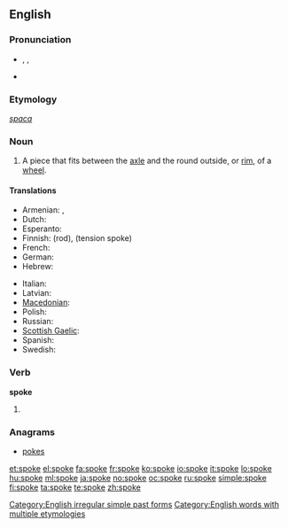 {{also|spöke}}
==English==

{{rank|idea|reached|appeared|461|spoke|strange|force|character}}

===Pronunciation===
* {{enPR|spōk}}, {{IPA|/spəʊk/}}, {{SAMPA|/sp@Uk/}}
* {{audio|en-us-spoke.ogg|Audio (US)}}
*: {{rhymes|əʊk}}

===Etymology===
{{etyl|ang}} ''[[spaca]]''

===Noun===
{{wikipedia}}
{{en-noun}}

# A piece that fits between the [[axle]] and the round outside, or [[rim]], of a [[wheel]].

====Translations====
{{trans-top|part of a wheel}}
* Armenian: {{t|hy|անվաճաղ|tr=anvač̣aġ|sc=Armn|xs=Armenian}},  {{t-|hy|ճաղ|tr=č̣aġ|sc=Armn|xs=Armenian}}
* Dutch: {{t+|nl|spaak|m|f}}
* Esperanto: {{t-|eo|spoko|xs=Esperanto}}
* Finnish: {{t+|fi|puola}} (rod), {{t+|fi|pinna}} (tension spoke)
* French: {{t+|fr|rayon|m}}
* German: {{t+|de|Speiche}}
* Hebrew: {{t|he|זק|m|sc=Hebr}}
{{trans-mid}}
* Italian: {{t-|it|raggio}}
* Latvian: {{t|lv|spieķis|m|xs=Latvian}}
* [[Macedonian]]: {{t-|mk|спица|f|tr=spíca|sc=Cyrl|xs=Macedonian}}
* Polish: {{t-|pl|szprycha|f}}
* Russian: {{t+|ru|спица|f|tr=spíca|sc=Cyrl}}
* [[Scottish Gaelic]]: {{t-|gd|bas|f|xs=Scottish Gaelic}}
* Spanish: {{t+|es|rayo|m}}
* Swedish: {{t|sv|eker}}
{{trans-bottom}}

===Verb===
'''spoke'''

# {{simple past of|[[speak]]}}
<!--these belong on the page for "speak"

====Translations====
* Dutch: [[sprak]], [[spraken]]
* Finnish: {{t-|fi|puhui}}
* Hebrew: [[דיבר]] (diber)-->

===Anagrams===
* [[pokes]]

[[Category:English irregular simple past forms]]
[[Category:English words with multiple etymologies]]

[[et:spoke]]
[[el:spoke]]
[[fa:spoke]]
[[fr:spoke]]
[[ko:spoke]]
[[io:spoke]]
[[it:spoke]]
[[lo:spoke]]
[[hu:spoke]]
[[ml:spoke]]
[[ja:spoke]]
[[no:spoke]]
[[oc:spoke]]
[[ru:spoke]]
[[simple:spoke]]
[[fi:spoke]]
[[ta:spoke]]
[[te:spoke]]
[[zh:spoke]]